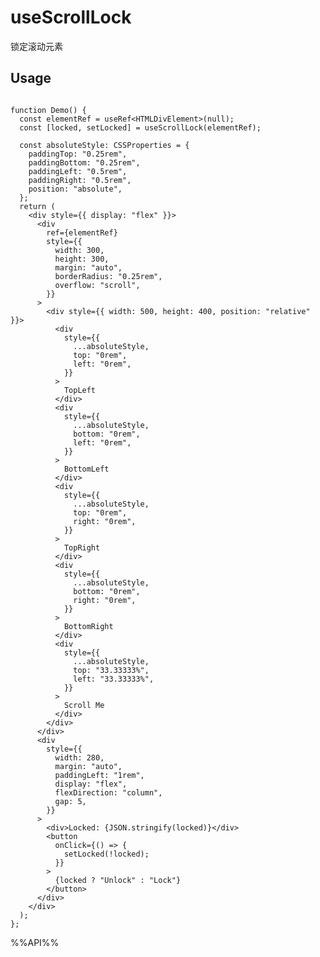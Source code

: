 # useScrollLock

锁定滚动元素

## Usage

```tsx live

function Demo() {
  const elementRef = useRef<HTMLDivElement>(null);
  const [locked, setLocked] = useScrollLock(elementRef);

  const absoluteStyle: CSSProperties = {
    paddingTop: "0.25rem",
    paddingBottom: "0.25rem",
    paddingLeft: "0.5rem",
    paddingRight: "0.5rem",
    position: "absolute",
  };
  return (
    <div style={{ display: "flex" }}>
      <div
        ref={elementRef}
        style={{
          width: 300,
          height: 300,
          margin: "auto",
          borderRadius: "0.25rem",
          overflow: "scroll",
        }}
      >
        <div style={{ width: 500, height: 400, position: "relative" }}>
          <div
            style={{
              ...absoluteStyle,
              top: "0rem",
              left: "0rem",
            }}
          >
            TopLeft
          </div>
          <div
            style={{
              ...absoluteStyle,
              bottom: "0rem",
              left: "0rem",
            }}
          >
            BottomLeft
          </div>
          <div
            style={{
              ...absoluteStyle,
              top: "0rem",
              right: "0rem",
            }}
          >
            TopRight
          </div>
          <div
            style={{
              ...absoluteStyle,
              bottom: "0rem",
              right: "0rem",
            }}
          >
            BottomRight
          </div>
          <div
            style={{
              ...absoluteStyle,
              top: "33.33333%",
              left: "33.33333%",
            }}
          >
            Scroll Me
          </div>
        </div>
      </div>
      <div
        style={{
          width: 280,
          margin: "auto",
          paddingLeft: "1rem",
          display: "flex",
          flexDirection: "column",
          gap: 5,
        }}
      >
        <div>Locked: {JSON.stringify(locked)}</div>
        <button
          onClick={() => {
            setLocked(!locked);
          }}
        >
          {locked ? "Unlock" : "Lock"}
        </button>
      </div>
    </div>
  );
};

```

%%API%%